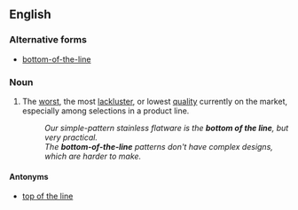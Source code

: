 ==English==

===Alternative forms===
* [[bottom-of-the-line]]

===Noun===
{{en-noun|head=[[bottom]] [[of]] [[the]] [[line]]|?}}

# {{idiomatic|often used attributively}} The [[worst]], the most [[lackluster]], or lowest [[quality]] currently on the market, especially among selections in a product line.
#: ''Our simple-pattern stainless flatware is the '''bottom of the line''', but very practical.''
#: ''The '''bottom-of-the-line''' patterns don't have complex designs, which are harder to make.''

====Antonyms====
* [[top of the line]]